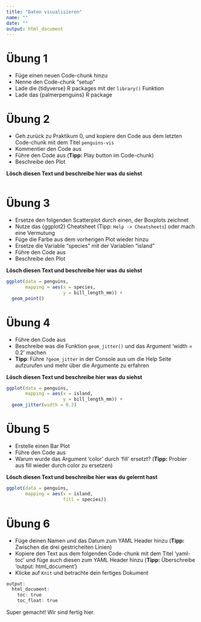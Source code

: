 ```yaml
---
title: "Daten visualisieren"
name: ""
date: ""
output: html_document
---
```


# Übung 1

- Füge einen neuen Code-chunk hinzu
- Nenne den Code-chunk "setup"
- Lade die {tidyverse} R packages mit der `library()` Funktion
- Lade das {palmerpenguins} R package 

# Übung 2

- Geh zurück zu Praktikum 0, und kopiere den Code aus dem letzten Code-chunk mit dem Titel `penguins-vis`
- Kommentier den Code aus
- Führe den Code aus (**Tipp:** Play button im Code-chunk)
- Beschreibe den Plot

**Lösch diesen Text und beschreibe hier was du siehst**

```r


```

# Übung 3

- Ersetze den folgenden Scatterplot durch einen, der Boxplots zeichnet
- Nutze das {ggplot2} Cheatsheet (Tipp: `Help -> Cheatsheets`) oder mach eine Vermutung
- Füge die Farbe aus dem vorherigen Plot wieder hinzu 
- Ersetze die Variable "species" mit der Variablen "island"
- Führe den Code aus
- Beschreibe den Plot

**Lösch diesen Text und beschreibe hier was du siehst**

```r

ggplot(data = penguins, 
       mapping = aes(x = species, 
                     y = bill_length_mm)) +
  geom_point()

```

# Übung 4

- Führe den Code aus
- Beschreibe was die Funktion `geom_jitter()` und das Argument 'width = 0.2' machen
- **Tipp**: Führe `?geom_jitter` in der Console aus um die Help Seite aufzurufen und mehr über die Argumente zu erfahren 

**Lösch diesen Text und beschreibe hier was du siehst**

```r

ggplot(data = penguins, 
       mapping = aes(x = island, 
                     y = bill_length_mm)) +
  geom_jitter(width = 0.2)

```

# Übung 5

- Erstelle einen Bar Plot 
- Führe den Code aus
- Warum wurde das Argument 'color' durch 'fill' ersetzt? (**Tipp:** Probier aus fill wieder durch color zu ersetzen)

**Lösch diesen Text und beschreibe hier was du gelernt hast**

```r

ggplot(data = penguins, 
       mapping = aes(x = island,
                     fill = species)) 

```

# Übung 6

- Füge deinen Namen und das Datum zum YAML Header hinzu (**Tipp:** Zwischen die drei gestrichelten Linien)
- Kopiere den Text aus dem folgenden Code-chunk mit dem Titel 'yaml-toc' und füge auch diesen zum YAML Header hinzu (**Tipp:** Überschreibe 'output: html_document')
- Klicke auf `Knit` und betrachte dein fertiges Dokument

```r

output: 
  html_document: 
    toc: true
    toc_float: true

```

Super gemacht! Wir sind fertig hier. 